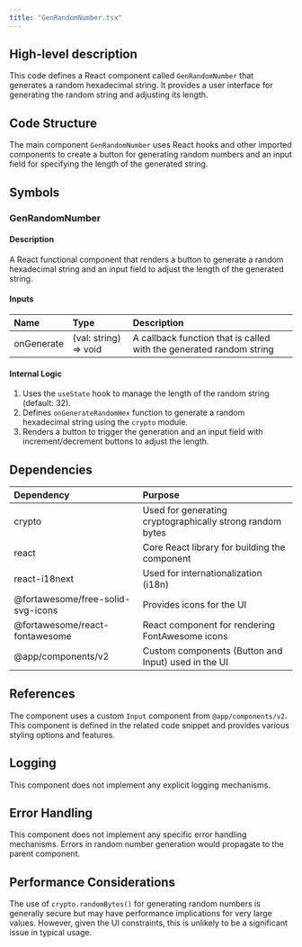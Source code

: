 ```yaml
---
title: "GenRandomNumber.tsx"
---
```


## High-level description
This code defines a React component called `GenRandomNumber` that generates a random hexadecimal string. It provides a user interface for generating the random string and adjusting its length.

## Code Structure
The main component `GenRandomNumber` uses React hooks and other imported components to create a button for generating random numbers and an input field for specifying the length of the generated string.

## Symbols

### GenRandomNumber
#### Description
A React functional component that renders a button to generate a random hexadecimal string and an input field to adjust the length of the generated string.

#### Inputs
| Name | Type | Description |
|:-----|:-----|:------------|
| onGenerate | (val: string) =&gt; void | A callback function that is called with the generated random string |

#### Internal Logic
1. Uses the `useState` hook to manage the length of the random string (default: 32).
2. Defines `onGenerateRandomHex` function to generate a random hexadecimal string using the `crypto` module.
3. Renders a button to trigger the generation and an input field with increment/decrement buttons to adjust the length.

## Dependencies
| Dependency | Purpose |
|:-----------|:--------|
| crypto | Used for generating cryptographically strong random bytes |
| react | Core React library for building the component |
| react-i18next | Used for internationalization (i18n) |
| @fortawesome/free-solid-svg-icons | Provides icons for the UI |
| @fortawesome/react-fontawesome | React component for rendering FontAwesome icons |
| @app/components/v2 | Custom components (Button and Input) used in the UI |

## References
The component uses a custom `Input` component from `@app/components/v2`. This component is defined in the related code snippet and provides various styling options and features.

## Logging
This component does not implement any explicit logging mechanisms.

## Error Handling
This component does not implement any specific error handling mechanisms. Errors in random number generation would propagate to the parent component.

## Performance Considerations
The use of `crypto.randomBytes()` for generating random numbers is generally secure but may have performance implications for very large values. However, given the UI constraints, this is unlikely to be a significant issue in typical usage.